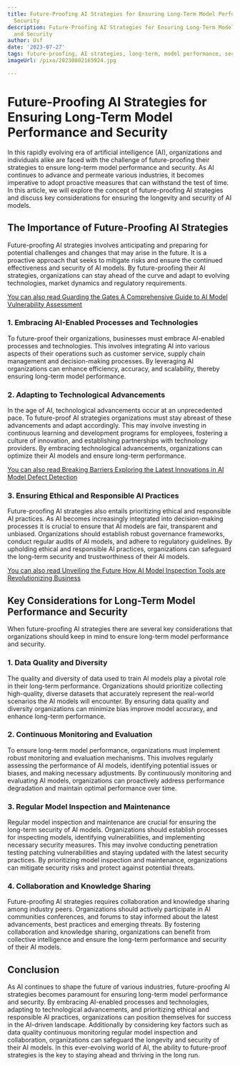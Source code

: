 ```yaml
---
title: Future-Proofing AI Strategies for Ensuring Long-Term Model Performance and
  Security
description: Future-Proofing AI Strategies for Ensuring Long-Term Model Performance
  and Security
author: Usf
date: '2023-07-27'
tags: future-proofing, AI strategies, long-term, model performance, security
imageUrl: /pixa/20230802165924.jpg

---
```

# Future-Proofing AI Strategies for Ensuring Long-Term Model Performance and Security

In this  rapidly evolving era of artificial intelligence (AI), organizations and individuals alike are faced with the challenge of future-proofing their strategies to ensure long-term model performance and security. As AI continues to advance and permeate various industries, it becomes imperative to adopt proactive  measures that can withstand the test of time. In this article, we will explore the concept of future-proofing AI strategies  and discuss key considerations for ensuring the longevity and security of  AI models.

## The Importance of Future-Proofing AI Strategies

Future-proofing AI strategies involves anticipating  and preparing  for potential challenges and changes that may arise in the future. It is a proactive approach that seeks to  mitigate risks and ensure the continued effectiveness and  security of AI models. By future-proofing their AI strategies, organizations can  stay ahead of the curve and adapt to  evolving technologies, market dynamics and regulatory requirements.

[You can also read Guarding the Gates A Comprehensive Guide to AI Model Vulnerability Assessment](Guarding%20the%20Gates%20A%20Comprehensive%20Guide%20to%20AI%20Model%20Vulnerability%20Assessment)


### 1. Embracing AI-Enabled  Processes and Technologies

To future-proof their organizations, businesses must embrace AI-enabled  processes and technologies. This involves integrating AI into various aspects  of their operations  such  as customer  service,  supply chain management and decision-making processes. By leveraging AI organizations can  enhance efficiency, accuracy, and  scalability, thereby ensuring long-term model performance.

### 2. Adapting to Technological Advancements

In the age of AI, technological advancements occur at an  unprecedented pace. To future-proof AI strategies organizations must stay abreast of these advancements and adapt accordingly. This may involve investing in continuous learning and development programs for employees, fostering a culture of innovation, and  establishing partnerships with technology providers. By embracing technological advancements,  organizations can optimize their AI models and  ensure long-term performance.

[You can also read Breaking Barriers Exploring the Latest  Innovations in AI Model Defect Detection](Breaking%20Barriers%20Exploring%20the%20Latest%20Innovations%20in%20AI%20Model%20Defect%20Detection)


### 3. Ensuring Ethical and Responsible AI Practices

Future-proofing AI strategies also entails prioritizing ethical and responsible AI  practices. As AI becomes increasingly integrated into decision-making processes it is crucial to ensure that AI models are fair, transparent and unbiased. Organizations  should establish robust governance frameworks, conduct regular audits of AI models,  and adhere to regulatory guidelines. By upholding ethical and  responsible AI practices, organizations  can safeguard the long-term  security and trustworthiness of their  AI models.

[You can also read Unveiling the Future How AI  Model Inspection Tools are Revolutionizing Business](Unveiling%20the%20Future%20How%20AI%20Model%20Inspection%20Tools%20are%20Revolutionizing%20Business)


## Key Considerations for Long-Term Model Performance  and Security

When future-proofing AI  strategies  there are several key considerations that organizations should keep in mind to ensure long-term model performance and security.

### 1. Data Quality and  Diversity

The  quality and diversity of data used to train AI models play a pivotal role in  their  long-term performance. Organizations should prioritize collecting  high-quality, diverse datasets that accurately represent the real-world scenarios the AI models will encounter. By ensuring data quality and diversity organizations can minimize  bias improve model accuracy, and enhance long-term performance.

### 2. Continuous Monitoring and Evaluation

To ensure long-term model performance, organizations must  implement robust monitoring and evaluation mechanisms. This involves regularly assessing the performance of AI  models, identifying potential issues  or biases, and making necessary adjustments. By continuously monitoring and evaluating  AI models, organizations can proactively address performance degradation and maintain optimal performance over time.

### 3. Regular Model Inspection and Maintenance

Regular model inspection and maintenance are crucial for ensuring the long-term security of AI models.  Organizations should establish processes for inspecting models, identifying vulnerabilities,  and implementing necessary  security measures. This may involve conducting penetration testing patching vulnerabilities and staying updated  with the latest security practices. By prioritizing model inspection and maintenance, organizations can mitigate security risks  and protect against potential threats.

###  4. Collaboration and Knowledge Sharing

Future-proofing  AI strategies requires collaboration and knowledge sharing among industry  peers. Organizations  should  actively participate in AI communities conferences, and forums to stay informed about the latest advancements,  best  practices  and emerging threats. By  fostering collaboration and knowledge  sharing, organizations can benefit from  collective intelligence and ensure the long-term performance and security of their AI models.

## Conclusion

As AI continues to shape the future  of various industries, future-proofing AI strategies becomes paramount for ensuring long-term model  performance  and  security. By embracing AI-enabled processes and  technologies, adapting to technological  advancements, and prioritizing ethical and responsible AI practices, organizations  can position themselves for  success in the AI-driven landscape.  Additionally by  considering  key factors such as data quality continuous  monitoring regular model inspection and collaboration, organizations can safeguard the longevity and security of their AI models. In this  ever-evolving world of AI, the ability  to future-proof strategies is the key to staying ahead and thriving in the long run.